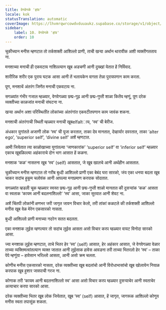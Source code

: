 ```yaml
---
title: वेगवेगळे 'हांव'
locale: kok
statusTranslation: automatic
coverImage: https://lhvmrqwrcowdvduuaukz.supabase.co/storage/v1/object/public/strapi-uploads/small_cover-tratado-de-psicologia-revolucionaria.webp-5e15e1cec4e0ebebcde5d7fc7565d8fd.webp
sidebar:
    label: 10. वेगवेगळे 'हांव'
    order: 10
---
```

चुकीच्यान मनीस म्हणटात तो तर्कशक्ती आशिल्लो प्राणी, ताची खऱ्या अर्थान थारावीक अशी व्यक्तीगतताय ना.

मनशाच्या मनाची ही एकवटाय नाशिल्ल्यान खूब अडचणी आनी दुख्खां येतात हें निर्विवाद.

शारीरिक शरीर एक पुराय घटक आसा आनी तें भलायकेन वागता तेन्ना पुरायपणान काम करता.

पूण, मनशाचें अंतरंग जिणेंत मनाची एकवटाय ना.

सगळ्यांत गंभीर गजाल म्हळ्यार, वेगवेगळ्या छद्म-गूढ आनी छद्म-गुप्ती शाळा कितेंय म्हणूं, पूण दरेक व्यक्तीच्या काळजांत मनाची संघटना ना.

खऱ्या अर्थान अशा परिस्थितींत लोकांच्या अंतरंगांत एकवटीतपणान काम जावंक शकना.

मनशाची अंतरंगाची स्थिती म्हळ्यार मनाची खूबelfaltाय, ‘स्व’ ची बेरीज.

अंधकार युगांतले अजाणी लोक ‘स्व’ ची पूजा करतात, ताका देव मानतात, देव्हार्यार दवरतात, ताका ‘alter ego’, ‘superior self’, ‘divine self’ अशें म्हणटात.

आमी जियेतात त्या काळोखाच्या युगांतल्या ‘जाणकारांक’ ‘superior self’ वा ‘inferior self’ म्हळ्यार एकाच खूबळिल्ल्या अहंकाराचे दोन भाग आसात हें कळना.

मनशाक ‘कळ’ नासतना खूब ‘स्व’ (self) आसतात, जे खूब खालचे आनी अर्थहीन आसतात.

चुकीच्यान मनीस म्हणटात तो गरीब बुध्दी आशिल्लो प्राणी एका बेबंद घरा सारको, जंय एका धनया बदला खूब चाकर सदांच हुकूम चलोवंक आनी आपल्या मनाप्रमाण करपाक सोदतात.

सगळ्यांत व्हडली चूक म्हळ्यार स्वस्त छद्म-गूढ आनी छद्म-गुप्ती शाळो मानतात की दुसऱ्यांक ‘कळ’ आसता वा स्वताक ‘कायम आनी बदलनाशिल्लो’ ‘स्व’ आसा, जाका सुरवात आनी शेवट ना.

अशें चिंतपी लोकांनी क्षणभर जरी जागृत जावन विचार केलो, तरी तांकां कळटले की तर्कशक्ती आशिल्लो मनीस खूब वेळ मेरेन एकसारको नासता.

बुध्दी आशिल्लो प्राणी मनाच्या नदरेन सतत बदलता.

एका मनशाक लुईस म्हणल्यार तो सदांच लुईस आसता असो विचार करप म्हळ्यार वायट विनोदा सारको आसा.

ज्या मनशाक लुईस म्हणटात, ताचे भितर हेर ‘स्व’ (self) आसात, हेर अहंकार आसात, जे वेगवेगळ्या वेळार ताच्या व्यक्तिमत्वांतल्यान व्यक्त जातात आनी लुईसाक हावेस आवडना तरी ताच्या भितरलो हेर ‘स्व’ – ताका पेपे म्हणूंया – हावेसान भरिल्लो आसता, आनी असो क्रम चलता.

कोणीच मनीस एकसारको नासता, दरेक व्यक्तीच्या खूब बदलांचो आनी विरोधाभासांचो खूब खोलायेन नियाळ करपाक खूब हुशार जावपाची गरज ना.

कोणाक तरी ‘कायम आनी बदलनाशिल्लो स्व’ आसा असो विचार करप म्हळ्यार दुसऱ्याचेर आनी स्वताचेर अत्याचार करपा सारको आसा.

दरेक व्यक्तीच्या भितर खूब लोक जियेतात, खूब ‘स्व’ (self) आसात, हें जागृत, जागरूक आशिल्लो कोणूय मनीस स्वता तपासूंक शकता.

